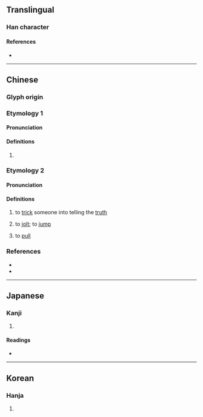 {{character info/new}}
==Translingual==

===Han character===
{{Han char|rn=18|rad=刀|as=08|sn=10|four=42600|canj=TALN|ids=⿰昔刂}}

====References====
* {{Han ref|kx=0140.300|dkj=02026|dj=0320.040|hdz=10343.130|uh=5252|ud=21074|bh=D0E8|bd=53480}}

----

==Chinese==

===Glyph origin===
{{Han etym}}

===Etymology 1===
{{zh-forms}}

====Pronunciation====
{{zh-pron
|m=cuò
|c=cok3,co3
|mc=y
|oc=
|cat=v
}}

====Definitions====
{{zh-hanzi}}

# {{rfdef|zh}}

===Etymology 2===
{{zh-forms}}

====Pronunciation====
{{zh-pron
|c=cok3
|cat=v
}}

====Definitions====
{{zh-hanzi}} {{tlb|zhZ|Cantonese}}

# to [[trick]] someone into telling the [[truth]]
# {{lb|zh|of a vehicle}} to [[jolt]]; to [[jump]]
# to [[pull]]

===References===
* {{R:twedu|B00230}}
* {{R:yue:mfccd}}

----

==Japanese==

===Kanji===
{{ja-kanji|grade=|rs=刀08}}

# {{defn|lang=ja|sort=刀08}}

====Readings====
* {{ja-readings|on=[[さく]] (saku)|kun=[[きりみがく]] (kirimigaku)}}

----

==Korean==

===Hanja===
{{ko-hanja|hangeul=[[착]], [[작]]|rv=chak, jak|mr=ch'ak, chak}}

# {{defn|lang=ko|sort=刀08}}